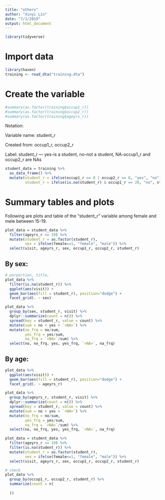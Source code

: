 ```yaml
---
title: "others"
author: "Xinyi Lin"
date: "7/1/2019"
output: html_document
---
```


```r
library(tidyverse)
```

# Import data

```r
library(haven)
training <- read_dta("training.dta")
```

# Create the variable

```r
#summary(as.factor(training$occup1_r))
#summary(as.factor(training$occup2_r))
#summary(as.factor(training$ageyrs_r))
```

Notation:

Variable name: student_r

Created from: occup1_r, occup2_r

Label: student_r --- yes-is a student, no-not a student, NA-occup1_r and occup2_r are NAs

```r
student_data = training %>% 
  as_data_frame() %>% 
  mutate(student_r = ifelse(occup1_r == 8 | occup2_r == 8, "yes", "no"),
         student_r = ifelse(is.na(student_r) & occup1_r == 20, "no", student_r))
```

# Summary tables and plots

Following are plots and table of the "student_r" variable among female and mele between 15-19.

```r
plot_data = student_data %>% 
  filter(ageyrs_r <= 19) %>% 
  mutate(student_r = as.factor(student_r),
         sex = ifelse(female==1, "female", "male")) %>% 
  select(visit, ageyrs_r, sex, occup1_r, occup2_r, student_r)
```

## By sex:

```r
# porportion, title, 
plot_data %>% 
  filter(is.na(student_r)) %>% 
  ggplot(aes(visit)) +
  geom_bar(aes(fill = student_r), position="dodge") +
  facet_grid(. ~ sex)
```

```r
plot_data %>% 
  group_by(sex, student_r, visit) %>% 
  dplyr::summarize(count = n()) %>% 
  spread(key = student_r, value = count) %>% 
  mutate(sum = no + yes + `<NA>`) %>% 
  mutate(no_frq = no/sum,
         yes_frq = yes/sum,
         na_frq = `<NA>`/sum) %>% 
  select(no, no_frq, yes, yes_frq, `<NA>`, na_frq)
```

## By age:

```r
plot_data %>% 
  ggplot(aes(visit)) +
  geom_bar(aes(fill = student_r), position="dodge") +
  facet_grid(. ~ ageyrs_r)
```

```r
plot_data %>% 
  group_by(ageyrs_r, student_r, visit) %>% 
  dplyr::summarize(count = n()) %>% 
  spread(key = student_r, value = count) %>% 
  mutate(sum = no + yes + `<NA>`) %>% 
  mutate(no_frq = no/sum,
         yes_frq = yes/sum,
         na_frq = `<NA>`/sum) %>% 
  select(no, no_frq, yes, yes_frq, `<NA>`, na_frq)
```

```r
plot_data = student_data %>% 
  filter(ageyrs_r <= 19) %>% 
  filter(is.na(student_r)) %>% 
  mutate(student_r = as.factor(student_r),
         sex = ifelse(female==1, "female", "male")) %>% 
  select(visit, ageyrs_r, sex, occup1_r, occup2_r, student_r)
```

```r
# check
plot_data %>% 
  group_by(occup1_r, occup2_r, student_r) %>% 
  summarize(count = n(
    
  ))
```


